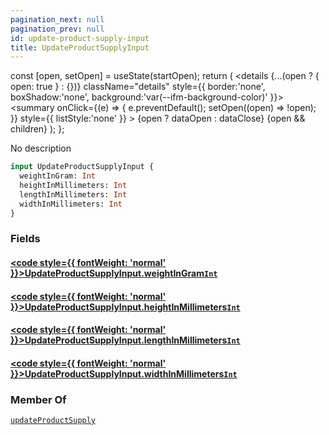 ```yaml
---
pagination_next: null
pagination_prev: null
id: update-product-supply-input
title: UpdateProductSupplyInput
---
```









  const [open, setOpen] = useState(startOpen);
  return (
    <details {...(open ? { open: true } : {})} className="details" style={{ border:'none', boxShadow:'none', background:'var(--ifm-background-color)' }}>
      <summary
        onClick={(e) => {
          e.preventDefault();
          setOpen((open) => !open);
        }}
        style={{ listStyle:'none' }}
      >
      {open ? dataOpen : dataClose}
      </summary>
      {open && children}
    </details>
  );
};








No description


```graphql
input UpdateProductSupplyInput {
  weightInGram: Int
  heightInMillimeters: Int
  lengthInMillimeters: Int
  widthInMillimeters: Int
}
```




### Fields

#### [<code style={{ fontWeight: 'normal' }}>UpdateProductSupplyInput.<b>weightInGram</b></code>](#)<Bullet />[`Int`](/schema/types/scalars/int.mdx) <Badge class="badge badge--secondary" text="scalar"/> 



#### [<code style={{ fontWeight: 'normal' }}>UpdateProductSupplyInput.<b>heightInMillimeters</b></code>](#)<Bullet />[`Int`](/schema/types/scalars/int.mdx) <Badge class="badge badge--secondary" text="scalar"/> 



#### [<code style={{ fontWeight: 'normal' }}>UpdateProductSupplyInput.<b>lengthInMillimeters</b></code>](#)<Bullet />[`Int`](/schema/types/scalars/int.mdx) <Badge class="badge badge--secondary" text="scalar"/> 



#### [<code style={{ fontWeight: 'normal' }}>UpdateProductSupplyInput.<b>widthInMillimeters</b></code>](#)<Bullet />[`Int`](/schema/types/scalars/int.mdx) <Badge class="badge badge--secondary" text="scalar"/> 







### Member Of

[`updateProductSupply`](/schema/operations/mutations/update-product-supply.mdx)  <Badge class="badge badge--secondary" text="mutation"/>

